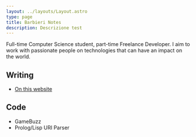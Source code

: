 ```yaml
---
layout: ../layouts/Layout.astro
type: page
title: Barbieri Notes
description: Descrizione test
---
```


Full-time Computer Science student, part-time Freelance Developer. I aim to work with passionate people on technologies that can have an impact on the world.

## Writing
- [On this website](www.google.com)

## Code
- GameBuzz
- Prolog/Lisp URI Parser
